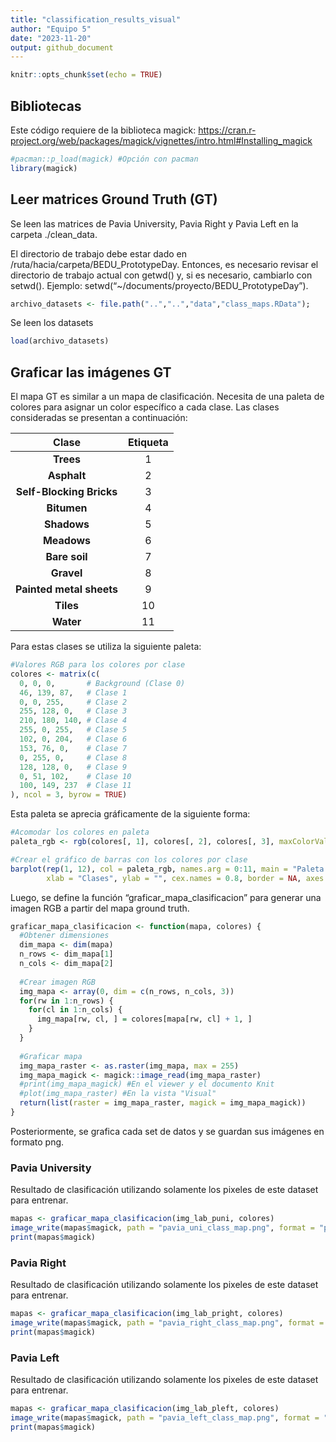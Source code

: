 ```yaml
---
title: "classification_results_visual"
author: "Equipo 5"
date: "2023-11-20"
output: github_document
---
```


```r
knitr::opts_chunk$set(echo = TRUE)
```

## Bibliotecas

Este código requiere de la biblioteca magick: <https://cran.r-project.org/web/packages/magick/vignettes/intro.html#Installing_magick>

```r
#pacman::p_load(magick) #Opción con pacman
library(magick)
```

## Leer matrices Ground Truth (GT)

Se leen las matrices de Pavia University, Pavia Right y Pavia Left en la carpeta ./clean_data.

El directorio de trabajo debe estar dado en /ruta/hacia/carpeta/BEDU_PrototypeDay. Entonces, es necesario revisar el directorio de trabajo actual con getwd() y, si es necesario, cambiarlo con setwd(). Ejemplo: setwd("\~/documents/proyecto/BEDU_PrototypeDay").

```r
archivo_datasets <- file.path("..","..","data","class_maps.RData");
```

Se leen los datasets

```r
load(archivo_datasets)
```

## Graficar las imágenes GT

El mapa GT es similar a un mapa de clasificación. Necesita de una paleta de colores para asignar un color específico a cada clase. Las clases consideradas se presentan a continuación:

|        **Clase**         | **Etiqueta** |
|:------------------------:|:------------:|
|        **Trees**         |      1       |
|       **Asphalt**        |      2       |
| **Self-Blocking Bricks** |      3       |
|       **Bitumen**        |      4       |
|       **Shadows**        |      5       |
|       **Meadows**        |      6       |
|      **Bare soil**       |      7       |
|        **Gravel**        |      8       |
| **Painted metal sheets** |      9       |
|        **Tiles**         |      10      |
|        **Water**         |      11      |

Para estas clases se utiliza la siguiente paleta:

```r
#Valores RGB para los colores por clase
colores <- matrix(c(
  0, 0, 0,       # Background (Clase 0)
  46, 139, 87,   # Clase 1
  0, 0, 255,     # Clase 2
  255, 128, 0,   # Clase 3
  210, 180, 140, # Clase 4
  255, 0, 255,   # Clase 5
  102, 0, 204,   # Clase 6
  153, 76, 0,    # Clase 7
  0, 255, 0,     # Clase 8
  128, 128, 0,   # Clase 9
  0, 51, 102,    # Clase 10
  100, 149, 237  # Clase 11
), ncol = 3, byrow = TRUE)
```

Esta paleta se aprecia gráficamente de la siguiente forma:

```r
#Acomodar los colores en paleta
paleta_rgb <- rgb(colores[, 1], colores[, 2], colores[, 3], maxColorValue = 255)

#Crear el gráfico de barras con los colores por clase
barplot(rep(1, 12), col = paleta_rgb, names.arg = 0:11, main = "Paleta de Colores por Clase",
        xlab = "Clases", ylab = "", cex.names = 0.8, border = NA, axes = FALSE)
```

Luego, se define la función "graficar_mapa_clasificacion" para generar una imagen RGB a partir del mapa ground truth.

```r
graficar_mapa_clasificacion <- function(mapa, colores) {
  #Obtener dimensiones
  dim_mapa <- dim(mapa)
  n_rows <- dim_mapa[1]
  n_cols <- dim_mapa[2]
  
  #Crear imagen RGB
  img_mapa <- array(0, dim = c(n_rows, n_cols, 3))
  for(rw in 1:n_rows) {
    for(cl in 1:n_cols) {
      img_mapa[rw, cl, ] = colores[mapa[rw, cl] + 1, ]
    }
  }
  
  #Graficar mapa
  img_mapa_raster <- as.raster(img_mapa, max = 255)
  img_mapa_magick <- magick::image_read(img_mapa_raster)
  #print(img_mapa_magick) #En el viewer y el documento Knit
  #plot(img_mapa_raster) #En la vista "Visual"
  return(list(raster = img_mapa_raster, magick = img_mapa_magick))
}
```

Posteriormente, se grafica cada set de datos y se guardan sus imágenes en formato png.

### Pavia University

Resultado de clasificación utilizando solamente los pixeles de este dataset para entrenar.

```r
mapas <- graficar_mapa_clasificacion(img_lab_puni, colores)
image_write(mapas$magick, path = "pavia_uni_class_map.png", format = "png")
print(mapas$magick)
```

### Pavia Right

Resultado de clasificación utilizando solamente los pixeles de este dataset para entrenar.

```r
mapas <- graficar_mapa_clasificacion(img_lab_pright, colores)
image_write(mapas$magick, path = "pavia_right_class_map.png", format = "png")
print(mapas$magick)
```

### Pavia Left

Resultado de clasificación utilizando solamente los pixeles de este dataset para entrenar.

```r
mapas <- graficar_mapa_clasificacion(img_lab_pleft, colores)
image_write(mapas$magick, path = "pavia_left_class_map.png", format = "png")
print(mapas$magick)
```
